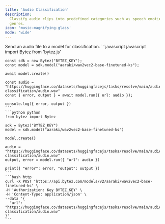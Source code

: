 ```yaml
---
title: 'Audio Classification'
description:
  Classify audio clips into predefined categories such as speech emotion, sound detection, and music
  genres.
icon: 'music-magnifying-glass'
mode: 'wide'
---
```



<Accordion defaultOpen title="Basic usage">
  Send an audio file to a model for classification.

  <CodeGroup>
    ```javascript javascript
    import Bytez from 'bytez.js'

    const sdk = new Bytez("BYTEZ_KEY");
    const model = sdk.model("aaraki/wav2vec2-base-finetuned-ks");

    await model.create()

    const audio = "https://huggingface.co/datasets/huggingfacejs/tasks/resolve/main/audio-classification/audio.wav"
    const { error, output } = await model.run({ url: audio });

    console.log({ error, output })
    ```
    ```python python
    from bytez import Bytez

    sdk = Bytez("BYTEZ_KEY")
    model = sdk.model("aaraki/wav2vec2-base-finetuned-ks")

    model.create()

    audio = "https://huggingface.co/datasets/huggingfacejs/tasks/resolve/main/audio-classification/audio.wav"
    output, error = model.run({ "url": audio })

    print({ "error": error, "output": output })
    ```
    ```bash http
    curl -X POST 'https://api.bytez.com/models/v2/aaraki/wav2vec2-base-finetuned-ks' \
    -H 'Authorization: Key BYTEZ_KEY' \
    -H 'Content-Type: application/json' \
    --data '{
      "url": "https://huggingface.co/datasets/huggingfacejs/tasks/resolve/main/audio-classification/audio.wav"
    }'
    ```

  </CodeGroup>
  <Base64 type="audio" />

</Accordion>
